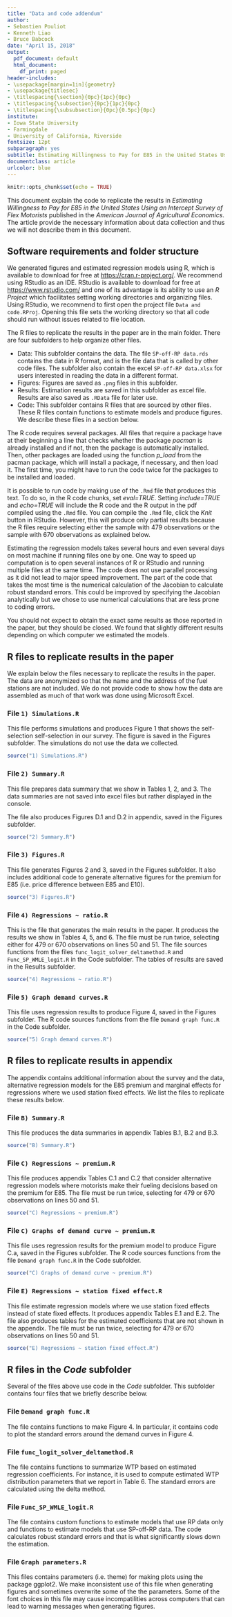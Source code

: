 ```yaml
---
title: "Data and code addendum"
author:
- Sebastien Pouliot
- Kenneth Liao
- Bruce Babcock
date: "April 15, 2018"
output:
  pdf_document: default
  html_document:
    df_print: paged
header-includes:
- \usepackage[margin=1in]{geometry}
- \usepackage{titlesec}
- \titlespacing{\section}{0pc}{1pc}{0pc}
- \titlespacing{\subsection}{0pc}{1pc}{0pc}
- \titlespacing{\subsubsection}{0pc}{0.5pc}{0pc}
institute:
- Iowa State University
- Farmingdale
- University of California, Riverside
fontsize: 12pt
subparagraph: yes
subtitle: Estimating Willingness to Pay for E85 in the United States Using an Intercept Survey of Flex Motorists
documentclass: article
urlcolor: blue
---
```



```r
knitr::opts_chunk$set(echo = TRUE)
```

This document explain the code to replicate the results in *Estimating Willingness to Pay for E85 in the United States Using an Intercept Survey of Flex Motorists* published in the *American Journal of Agricultural Economics*. The article provide the necessary information about data collection and thus we will not describe them in this document.   

## Software requirements and folder structure 
We generated figures and estimated regression models using R, which is available to download for free at <https://cran.r-project.org/>. We recommend using RStudio as an IDE. RStudio is available to download for free at <https://www.rstudio.com/> and one of its advantage is its ability to use an *R Project* which facilitates setting working directories and organizing files. Using RStudio, we recommend to first open the project file `Data and code.RProj`. Opening this file sets the working directory so that all code should run without issues related to file location.

The R files to replicate the results in the paper are in the main folder. There are four subfolders to help organize other files.

- Data: This subfolder contains the data. The file `SP-off-RP data.rds` contains the data in R format, and is the file data that is called by other code files. The subfolder also contain the excel `SP-off-RP data.xlsx` for users interested in reading the data in a different format.
- Figures: Figures are saved as `.png` files in this subfolder.
- Results: Estimation results are saved in this subfolder as excel file. Results are also saved as `.RData` file for later use.
- Code: This subfolder contains R files that are sourced by other files. These R files contain functions to estimate models and produce figures. We describe these files in a section below.

The R code requires several packages. All files that require a package have at their beginning a line that checks whether the package *pacman* is already installed and if not, then the package is automatically installed. Then, other packages are loaded using the function *p_load* from the pacman package, which will install a package, if necessary, and then load it. The first time, you might have to run the code twice for the packages to be installed and loaded.

It is possible to run code by making use of the `.Rmd` file that produces this text. To do so, in the R code chunks, set *eval=TRUE*. Setting *include=TRUE* and *echo=TRUE* will include the R code and the R output in the pdf compiled using the `.Rmd` file. You can compile the `.Rmd` file, click the *Knit* button in RStudio. However, this will produce only partial results because the R files require selecting either the sample with 479 observations or the sample with 670 observations as explained below.

Estimating the regression models takes several hours and even several days on most machine if running files one by one. One way to speed up computation is to open several instances of R or RStudio and running multiple files at the same time. The code does not use parallel processing as it did not lead to major speed improvement. The part of the code that takes the most time is the numerical calculation of the Jacobian to calculate robust standard errors. This could be improved by specifying the Jacobian analytically but we chose to use numerical calculations that are less prone to coding errors.

You should not expect to obtain the exact same results as those reported in the paper, but they should be closed. We found that slightly different results depending on which computer we estimated the models.

## R files to replicate results in the paper
We explain below the files necessary to replicate the results in the paper. The data are anonymized so that the name and the address of the fuel stations are not included. We do not provide code to show how the data are assembled as much of that work was done using Microsoft Excel.

### File `1) Simulations.R`
This file performs simulations and produces Figure 1 that shows the self-selection self-selection in our survey. The figure is saved in the Figures subfolder. The simulations do not use the data we collected.

```r

source("1) Simulations.R")

```

### File `2) Summary.R`
This file prepares data summary that we show in Tables 1, 2, and 3. The data summaries are not saved into excel files but rather displayed in the console.

The file also produces Figures D.1 and D.2 in appendix, saved in the Figures subfolder.

```r

source("2) Summary.R")

```

### File `3) Figures.R`
This file generates Figures 2 and 3, saved in the Figures subfolder. It also includes additional code to generate alternative figures for the premium for E85 (i.e. price difference between E85 and E10).

```r

source("3) Figures.R")

```

### File `4) Regressions ~ ratio.R`
This is the file that generates the main results in the paper. It produces the results we show in Tables 4, 5, and 6. The file must be run twice, selecting either for 479 or 670 observations on lines 50 and 51. The file sources functions from the files `func_logit_solver_deltamethod.R` and `Func_SP_WMLE_logit.R` in the Code subfolder. The tables of results are saved in the Results subfolder.

```r

source("4) Regressions ~ ratio.R")

```

### File `5) Graph demand curves.R`
This file uses regression results to produce Figure 4, saved in the Figures subfolder. The R code sources functions from the file `Demand graph func.R` in the Code subfolder.
 
```r

source("5) Graph demand curves.R")

```
 
## R files to replicate results in appendix
The appendix contains additional information about the survey and the data, alternative regression models for the E85 premium and marginal effects for regressions where we used station fixed effects. We list the files to replicate these results below.

### File `B) Summary.R`
This file produces the data summaries in appendix Tables B.1, B.2 and B.3.

```r

source("B) Summary.R")

```

### File `C) Regressions ~ premium.R`
This file produces appendix Tables C.1 and C.2 that consider alternative regression models where motorists make their fueling decisions based on the premium for E85. The file must be run twice, selecting for 479 or 670 observations on lines 50 and 51.

```r

source("C) Regressions ~ premium.R")

```

### File `C) Graphs of demand curve ~ premium.R`
This file uses regression results for the premium model to produce Figure C.a, saved in the Figures subfolder. The R code sources functions from the file `Demand graph func.R` in the Code subfolder.


```r

source("C) Graphs of demand curve ~ premium.R")

```

### File `E) Regressions ~ station fixed effect.R`
This file estimate regression models where we use station fixed effects instead of state fixed effects. It produces appendix Tables E.1 and E.2. The file also produces tables for the estimated coefficients that are not shown in the appendix. The file must be run twice, selecting for 479 or 670 observations on lines 50 and 51.


```r

source("E) Regressions ~ station fixed effect.R")

```

## R files in the *Code* subfolder
Several of the files above use code in the *Code* subfolder. This subfolder contains four files that we briefly describe below.

### File `Demand graph func.R`
The file contains functions to make Figure 4. In particular, it contains code to plot the standard errors around the demand curves in Figure 4.

### File `func_logit_solver_deltamethod.R`
The file contains functions to summarize WTP based on estimated regression coefficients. For instance, it is used to compute estimated WTP distribution parameters that we report in Table 6. The standard errors are calculated using the delta method.

### File `Func_SP_WMLE_logit.R`
The file contains custom functions to estimate models that use RP data only and functions to estimate models that use SP-off-RP data. The code calculates robust standard errors and that is what significantly slows down the estimation. 

### File `Graph parameters.R`
This files contains parameters (i.e. theme) for making plots using the package ggplot2. We make inconsistent use of this file when generating figures and sometimes overwrite some of the the parameters. Some of the font choices in this file may cause incompatilities across computers that can lead to warning messages when generating figures.



